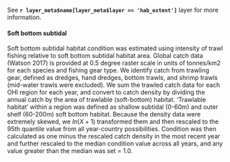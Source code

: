 See **`r layer_meta$name[layer_meta$layer == 'hab_extent']`** layer for more information.


#### Soft bottom subtidal 
Soft bottom subtidal habitat condition was estimated using intensity of trawl fishing relative to soft bottom subtidal habitat area. Global catch data (Watson 2017) is provided at 0.5 degree raster scale in units of tonnes/km2 for each species and fishing gear type.  We identify catch from trawling gear, defined as dredges, hand dredges, bottom trawls, and shrimp trawls (mid-water trawls were excluded). We sum the trawled catch data for each OHI region for each year, and convert to catch density by dividing the annual catch by the area of trawlable (soft-bottom) habitat. ‘Trawlable habitat’ within a region was defined as shallow subtidal (0-60m) and outer shelf (60-200m) soft bottom habitat. Because the density data were extremely skewed, we $ln(X+1)$ transformed them and then rescaled to the 95th quantile value from all year-country possibilities. Condition was then calculated as one minus the rescaled catch density in the most recent year and further rescaled to the median condition value across all years, and any value greater than the median was set = 1.0. 
